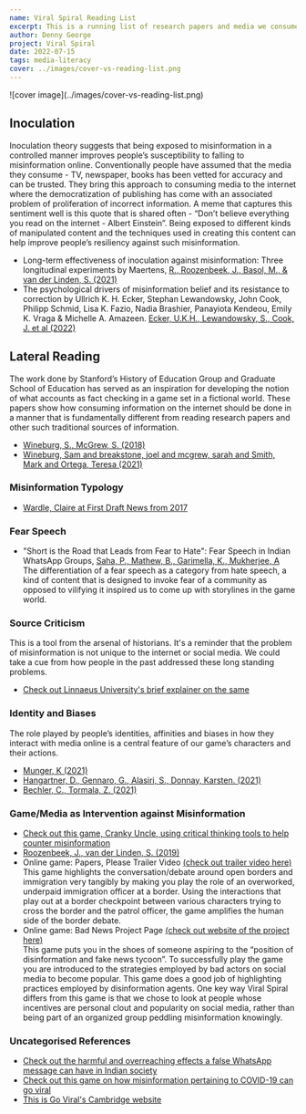 ```yaml
---
name: Viral Spiral Reading List
excerpt: This is a running list of research papers and media we consumed, got inspired by and synthesized in the creation of Viral Spiral. We hope that our background research can serve as a jumping off point for other interventions.
author: Denny George
project: Viral Spiral
date: 2022-07-15
tags: media-literacy
cover: ../images/cover-vs-reading-list.png
---
```


<div style={{ marginTop: '2rem' }}>
![cover image](../images/cover-vs-reading-list.png)
</div>

## Inoculation

Inoculation theory suggests that being exposed to misinformation in a controlled manner improves people’s susceptibility to falling to
misinformation online. Conventionally people have assumed that the media they consume - TV, newspaper, books has been vetted for accuracy and
can be trusted. They bring this approach to consuming media to the internet where the democratization of publishing has come with an associated
problem of proliferation of incorrect information. A meme that captures this sentiment well is this quote that is shared often - “Don’t believe everything
you read on the internet - Albert Einstein”. Being exposed to different kinds of manipulated content and the techniques used in creating this content
can help improve people’s resiliency against such misinformation.

- Long-term effectiveness of inoculation against misinformation: Three longitudinal experiments by Maertens, [R., Roozenbeek, J., Basol, M., & van der
  Linden, S. (2021)](https://psycnet.apa.org/doiLanding?doi=10.1037%2Fxap0000315)
- The psychological drivers of misinformation belief and its resistance to correction by Ullrich K. H. Ecker, Stephan Lewandowsky, John Cook, Philipp
  Schmid, Lisa K. Fazio, Nadia Brashier, Panayiota Kendeou, Emily K. Vraga & Michelle A. Amazeen. [Ecker, U.K.H., Lewandowsky, S., Cook, J. et al (2022)](https://www.nature.com/articles/s44159-021-00006-y)

## Lateral Reading

The work done by Stanford’s History of Education Group and Graduate School of Education has served as an inspiration for developing the notion
of what accounts as fact checking in a game set in a fictional world. These papers show how consuming information on the internet should be done
in a manner that is fundamentally different from reading research papers and other such traditional sources of information.

- [Wineburg, S., McGrew, S. (2018)](https://purl.stanford.edu/yk133ht8603)
- [Wineburg, Sam and breakstone, joel and mcgrew, sarah and Smith, Mark and Ortega, Teresa (2021)](https://papers.ssrn.com/sol3/papers.cfm?abstract_id=3936112)

### Misinformation Typology

- [Wardle, Claire at First Draft News from 2017](https://firstdraftnews.org/articles/fake-news-complicated/)

### Fear Speech

- "Short is the Road that Leads from Fear to Hate": Fear Speech in Indian WhatsApp Groups, [Saha, P., Mathew, B., Garimella, K., Mukherjee, A](https://arxiv.org/abs/2102.03870)  
  The differentiation of a fear speech as a category from hate speech, a kind of content that is designed to invoke fear of a community as
  opposed to vilifying it inspired us to come up with storylines in the game world.

### Source Criticism

This is a tool from the arsenal of historians. It's a reminder that the problem of misinformation is not unique to the internet or social media.
We could take a cue from how people in the past addressed these long standing problems.

- [Check out Linnaeus University's brief explainer on the same](https://lnu.se/en/library/search-and-evaluate/source-criticism2/)

### Identity and Biases

The role played by people’s identities, affinities and biases in how they interact with media online is a central feature of our
game’s characters and their actions.

- [Munger, K (2021)](https://www.cambridge.org/core/journals/journal-of-experimental-political-science/article/abs/dont-me-experimentally-reducing-partisan-incivility-on-twitter/CA72D8773AC00916F5A551F80E6C06D3)
- [Hangartner, D., Gennaro, G., Alasiri, S., Donnay, Karsten. (2021)](https://www.pnas.org/doi/10.1073/pnas.2116310118)
- [Bechler, C., Tormala, Z. (2021)](https://www.journals.uchicago.edu/doi/abs/10.1086/711732)

### Game/Media as Intervention against Misinformation

- [Check out this game, Cranky Uncle, using critical thinking tools to help counter misinformation](https://crankyuncle.com/)
- [Roozenbeek, J., van der Linden, S. (2019)](https://www.nature.com/articles/s41599-019-0279-9)
- Online game: Papers, Please
  Trailer Video [(check out trailer video here)](https://www.youtube.com/watch?v=_QP5X6fcukM)  
  This game highlights the conversation/debate around open borders and immigration very tangibly by making you play the role of an overworked,
  underpaid immigration officer at a border. Using the interactions that play out at a border checkpoint between various characters trying to
  cross the border and the patrol officer, the game amplifies the human side of the border debate.
- Online game: Bad News
  Project Page [(check out website of the project here)](https://www.getbadnews.com/en/)  
  This game puts you in the shoes of someone aspiring to the “position of disinformation and fake news tycoon”. To successfully play the game
  you are introduced to the strategies employed by bad actors on social media to become popular. This game does a good job of highlighting
  practices employed by disinformation agents. One key way Viral Spiral differs from this game is that we chose to look at people whose
  incentives are personal clout and popularity on social media, rather than being part of an organized group peddling misinformation knowingly.

### Uncategorised References

- [Check out the harmful and overreaching effects a false WhatsApp message can have in Indian society](https://www.lse.ac.uk/media-and-communications/research/research-projects/whatsapp-vigilantes)
- [Check out this game on how misinformation pertaining to COVID-19 can go viral](https://www.goviralgame.com/books/go-viral/title)
- [This is Go Viral's Cambridge website](https://www.cam.ac.uk/stories/goviral)
